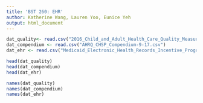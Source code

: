 ```yaml
---
title: 'BST 260: EHR'
author: Katherine Wang, Lauren Yoo, Eunice Yeh
output: html_document
---
```



```r
dat_quality<- read.csv("2016_Child_and_Adult_Health_Care_Quality_Measures.csv")
dat_compendium <- read.csv("AHRQ_CHSP_Compendium-9-17.csv")
dat_ehr <- read.csv("Medicaid_Electronic_Health_Records_Incentive_Program_Provider_Payments__Beginning_2011.csv")

head(dat_quality)
head(dat_compendium)
head(dat_ehr)

names(dat_quality)
names(dat_compendium)
names(dat_ehr)
```

